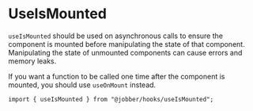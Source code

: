 
<Meta title="Hooks/useIsMounted" />

# UseIsMounted

`useIsMounted` should be used on asynchronous calls to ensure the component is
mounted before manipulating the state of that component. Manipulating the state
of unmounted components can cause errors and memory leaks.

If you want a function to be called one time after the component is mounted, you
should use `useOnMount` instead.

```tsx
import { useIsMounted } from "@jobber/hooks/useIsMounted";
```

<Canvas>
  <UseIsMounted />
</Canvas>
